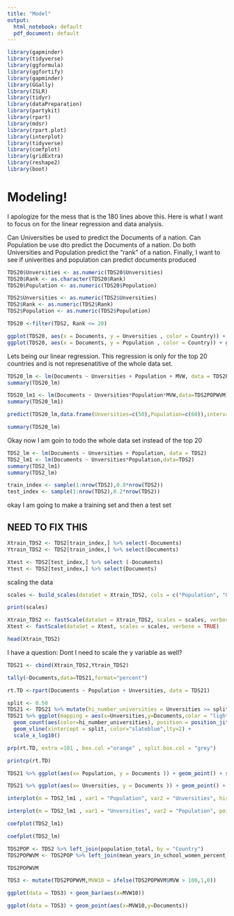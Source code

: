 ```yaml
---
title: "Model"
output:
  html_notebook: default
  pdf_document: default
---
```


```r
library(gapminder)
library(tidyverse)
library(ggformula)
library(ggfortify)
library(gapminder)
library(GGally)
library(ISLR)
library(tidyr)
library(dataPreparation)
library(partykit)
library(rpart)
library(mdsr)
library(rpart.plot)
library(interplot)
library(tidyverse)
library(coefplot)
library(gridExtra)
library(reshape2)
library(boot)
```
# Modeling!

I apologize for the mess that is the 180 lines above this. Here is what I want to focus on for the linear regression and data analysis.

Can Universities be used to predict the Documents of a nation.
Can Population be use dto predict the Documents of a nation.
Do both Universities and Population predict the "rank" of a nation.
Finally, I want to see if univerities and population can predict documents produced

```r
TDS20$Unversities <- as.numeric(TDS20$Unversities)
TDS20$Rank <- as.character(TDS20$Rank)
TDS20$Population <- as.numeric(TDS20$Population)

TDS2$Unversities <- as.numeric(TDS2$Unversities)
TDS2$Rank <- as.numeric(TDS2$Rank)
TDS2$Population <- as.numeric(TDS2$Population)

```

```r
TDS20 <-filter(TDS2, Rank <= 20)
```

```r

ggplot(TDS20, aes(x = Documents, y = Unversities , color = Country)) + geom_point()
ggplot(TDS20, aes(x = Documents, y = Population , color = Country)) + geom_point()

```
Lets being our linear regression. This regression is only for the top 20 countries and is not represenatitive of the whole data set.
```r
TDS20_lm <- lm(Documents ~ Unversities + Population + MVW, data = TDS2POPWVM)
summary(TDS20_lm)
```
```r
TDS20_lm1 <- lm(Documents ~ Unversities*Population*MVW,data=TDS2POPWVM)
summary(TDS20_lm1)
```

```r
predict(TDS20_lm,data.frame(Unversities=c(50),Population=c(60)),interval = "prediction")
```

```r
summary(TDS20_lm)
```


Okay now I am goin to todo the whole data set instead of the top 20

```r
TDS2_lm <- lm(Documents ~ Unversities + Population, data = TDS2)
TDS2_lm1 <- lm(Documents ~ Unversities*Population,data=TDS2)
summary(TDS2_lm1)
summary(TDS2_lm)
```
```r
train_index <- sample(1:nrow(TDS2),0.8*nrow(TDS2))
test_index <- sample(1:nrow(TDS2),0.2*nrow(TDS2))
```

okay I am going to make a training set and then a test set

## NEED TO FIX THIS
```r
Xtrain_TDS2 <- TDS2[train_index,] %>% select(-Documents)
Ytrain_TDS2 <- TDS2[train_index,] %>% select(Documents)

Xtest <- TDS2[test_index,] %>% select (-Documents)
Ytest <- TDS2[test_index,] %>% select(Documents)
```
scaling the data
```r

scales <- build_scales(dataSet = Xtrain_TDS2, cols = c("Population", "Unversities"), verbose = TRUE)

print(scales)

Xtrain_TDS2 <- fastScale(dataSet = Xtrain_TDS2, scales = scales, verbose = TRUE)
Xtest <- fastScale(dataSet = Xtest, scales = scales, verbose = TRUE)
```
```r
head(Xtrain_TDS2)
```
I have a question: Dont I need to scale the y variable as well?
```r
TDS21 <- cbind(Xtrain_TDS2,Ytrain_TDS2)

```
```r
tally(~Documents,data=TDS21,format="percent")
```
```r
rt.TD <-rpart(Documents ~ Population + Unversities, data = TDS21)
```

```r
split <- 0.50
TDS21 <- TDS21 %>% mutate(hi_number_universities = Unversities >= split)
TDS21 %>% ggplot(mapping = aes(x=Unversities,y=Documents,color = "lightblue","aquamarine")) + 
  geom_count(aes(color=hi_number_universities), position = position_jitter(width=0,height=0.1),alpha=0.5) + 
  geom_vline(xintercept = split, color="slateblue",lty=2) + 
  scale_x_log10()
```

```r
prp(rt.TD, extra =101 , box.col ="orange" , split.box.col = "grey")
```

```r
printcp(rt.TD)
```


```r
TDS21 %>% ggplot(aes(x= Population, y = Documents )) + geom_point() + stat_smooth(method="lm")
```
```r
TDS21 %>% ggplot(aes(x= Unversities, y = Documents )) + geom_point() + stat_smooth(method="lm")
```

```r
interplot(m = TDS2_lm1 , var1 = "Population", var2 = "Unversities", hist = TRUE) + geom_line(color = "blue") + geom_hline(yintercept = 0, linetype = "dashed") 
```

```r

interplot(m = TDS2_lm1 , var1 = "Unversities", var2 = "Population", point = T) +   theme(axis.text.x  = element_text(angle=90))
```
```r

coefplot(TDS2_lm1)
```
```r
coefplot(TDS2_lm)
```



```r
TDS2POP <- TDS2 %>% left_join(population_total, by = "Country")
TDS2POPWVM <- TDS2POP %>% left_join(mean_years_in_school_women_percent_men_25_to_34_years, by = "Country")
```

```r
TDS2POPWVM
```

```r
TDS3 <- mutate(TDS2POPWVM,MVW10 = ifelse(TDS2POPWVM$MVW > 100,1,0))
```

```r
ggplot(data = TDS3) + geom_bar(aes(x=MVW10))
```
```r
ggplot(data = TDS3) + geom_point(aes(x=MVW10,y=Documents))
```
